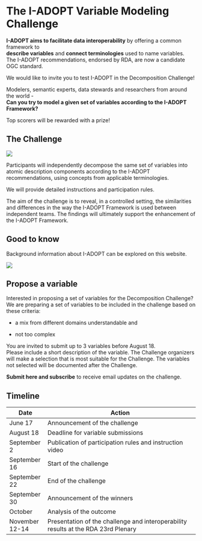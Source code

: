 # The I-ADOPT Variable Modeling Challenge

**I-ADOPT aims to facilitate data interoperability** by offering a common framework to\
**describe variables** and **connect terminologies** used to name variables.\
The I-ADOPT recommendations, endorsed by RDA, are now a candidate OGC standard.

We would like to invite you to test I-ADOPT in the Decomposition Challenge!

Modelers, semantic experts, data stewards and researchers from around the world -\
**Can you try to model a given set of variables according to the I-ADOPT Framework?**

Top scorers will be rewarded with a prize!

## The Challenge

:::: {layout="[ 30, 70 ]"}

::: {#first-column}

![](img/challenge.jpg)

:::

::: {#second-column}

Participants will independently decompose the same set of variables into atomic description components according to the I-ADOPT recommendations, using concepts from applicable terminologies.

We will provide detailed instructions and participation rules.

The aim of the challenge is to reveal, in a controlled setting, the similarities and differences in the way the I-ADOPT Framework is used between independent teams. The findings will ultimately support the enhancement of the I-ADOPT Framework.

:::

::::

## Good to know

Background information about I-ADOPT can be explored on this website.

![](img/decomposition.jpg){fig-align="left"}

## Propose a variable

Interested in proposing a set of variables for the Decomposition Challenge? We are preparing a set of variables to be included in the challenge based on these criteria:

-   a mix from different domains understandable and

-   not too complex

You are invited to submit up to 3 variables before August 18.\
Please include a short description of the variable. The Challenge organizers will make a selection that is most suitable for the Challenge. The variables not selected will be documented after the Challenge.

**Submit here and subscribe** to receive email updates on the challenge.

## Timeline

| Date           | Action                                                                             |
|-------------------|------------------------------------------------------------------------|
| June 17        | Announcement of the challenge                                                      |
| August 18      | Deadline for variable submissions                                                  |
| September 2    | Publication of participation rules and instruction video                           |
| September 16   | Start of the challenge                                                             |
| September 22   | End of the challenge                                                               |
| September 30   | Announcement of the winners                                                        |
| October        | Analysis of the outcome                                                            |
| November 12-14 | Presentation of the challenge and interoperability results at the RDA 23rd Plenary |

